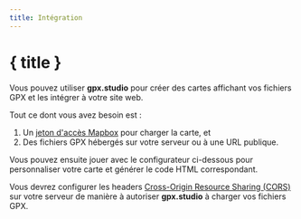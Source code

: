 ```yaml
---
title: Intégration
---
```


<script>
</script>

# { title }

Vous pouvez utiliser **gpx.studio** pour créer des cartes affichant vos fichiers GPX et les intégrer à votre site web.

Tout ce dont vous avez besoin est :

1. Un <a href="https://account.mapbox.com/auth/signup" target="_blank">jeton d'accès Mapbox</a> pour charger la carte, et
2. Des fichiers GPX hébergés sur votre serveur ou à une URL publique.

Vous pouvez ensuite jouer avec le configurateur ci-dessous pour personnaliser votre carte et générer le code HTML correspondant.

<DocsNote type="warning">

Vous devrez configurer les headers <a href="https://developer.mozilla.org/en-US/docs/Web/HTTP/CORS" target="_blank">Cross-Origin Resource Sharing (CORS)</a> sur votre serveur de manière à autoriser <b>gpx.studio</b> à charger vos fichiers GPX.

</DocsNote>

<EmbeddingPlayground />
